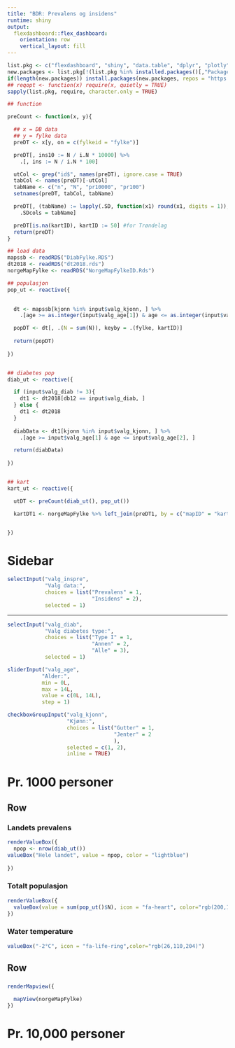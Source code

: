 ```yaml
---
title: "BDR: Prevalens og insidens"
runtime: shiny
output:
  flexdashboard::flex_dashboard:
    orientation: row
    vertical_layout: fill
---
```


```r
list.pkg <- c("flexdashboard", "shiny", "data.table", "dplyr", "plotly", "DT", "leaflet", "lubridate", "magrittr", "tmap", "mapview")
new.packages <- list.pkg[!(list.pkg %in% installed.packages()[,"Package"])]
if(length(new.packages)) install.packages(new.packages, repos = "https://cloud.r-project.org/")
## reqopt <- function(x) require(x, quietly = TRUE)
sapply(list.pkg, require, character.only = TRUE)

## function

preCount <- function(x, y){

  ## x = DB data
  ## y = fylke data
  preDT <- x[y, on = c(fylkeid = "fylke")]

  preDT[, ins10 := N / i.N * 10000] %>%
    .[, ins := N / i.N * 100]

  utCol <- grep("id$", names(preDT), ignore.case = TRUE)
  tabCol <- names(preDT)[-utCol]
  tabName <- c("n", "N", "pr10000", "pr100")
  setnames(preDT, tabCol, tabName)

  preDT[, (tabName) := lapply(.SD, function(x1) round(x1, digits = 1)),
    .SDcols = tabName]

  preDT[is.na(kartID), kartID := 50] #for Trøndelag
  return(preDT)
}

```


```r
## load data
mapssb <- readRDS("DiabFylke.RDS")
dt2018 <- readRDS("dt2018.rds")
norgeMapFylke <- readRDS("NorgeMapFylkeID.Rds")
```

```r

## populasjon
pop_ut <- reactive({

   
  dt <- mapssb[kjonn %in% input$valg_kjonn, ] %>%
    .[age >= as.integer(input$valg_age[1]) & age <= as.integer(input$valg_age[2]), ]

  popDT <- dt[, .(N = sum(N)), keyby = .(fylke, kartID)]
  
  return(popDT)
    
})


## diabetes pop
diab_ut <- reactive({

  if (input$valg_diab != 3){
    dt1 <- dt2018[db12 == input$valg_diab, ]
  } else {
    dt1 <- dt2018
  }
  
  diabData <- dt1[kjonn %in% input$valg_kjonn, ] %>%
    .[age >= input$valg_age[1] & age <= input$valg_age[2], ]

  return(diabData)
  
})


## kart
kart_ut <- reactive({

  utDT <- preCount(diab_ut(), pop_ut())

  kartDT1 <- norgeMapFylke %>% left_join(preDT1, by = c("mapID" = "kartID"))


})

```





Sidebar {.sidebar}
===================================

```r
selectInput("valg_inspre",
            "Valg data:",
            choices = list("Prevalens" = 1,
                           "Insidens" = 2),
            selected = 1)
```
<hr/>

```r
selectInput("valg_diab",
            "Valg diabetes type:",
            choices = list("Type I" = 1,
                           "Annen" = 2,
                           "Alle" = 3),
            selected = 1)

sliderInput("valg_age",
           "Alder:",
           min = 0L,
           max = 14L,
           value = c(0L, 14L),
           step = 1)

checkboxGroupInput("valg_kjonn",
                   "Kjønn:",
                   choices = list("Gutter" = 1,
                                  "Jenter" = 2
                                  ),
                   selected = c(1, 2),
                   inline = TRUE)

```


Pr. 1000 personer
===================================


Row
-----------------------------------

### Landets prevalens


```r
renderValueBox({
  npop <- nrow(diab_ut())
valueBox("Hele landet", value = npop, color = "lightblue")
  
})
```

### Totalt populasjon

```r
renderValueBox({
  valueBox(value = sum(pop_ut()$N), icon = "fa-heart", color="rgb(200,100,100)")
})


```

### Water temperature

```r
valueBox("-2°C", icon = "fa-life-ring",color="rgb(26,110,204)")
```



Row 
---------------------------------------------------

### 

```r
renderMapview({

  mapView(norgeMapFylke)
})
```




Pr. 10,000 personer
===================================


